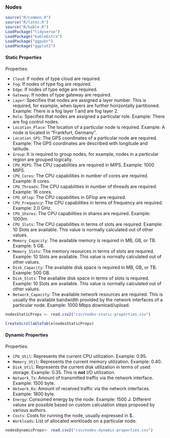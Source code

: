 ### Nodes

```r
source("R/common.R")
source("R/latex.R")
source("R/kable.R")
LoadPackage("tidyverse")
LoadPackage("kableExtra")
LoadPackage("ggpubr")
LoadPackage("ggplot2")
```

#### Static Properties

Properties:

- `Cloud`: If nodes of type cloud are required.
- `Fog`: If nodes of type fog are required.
- `Edge`: If nodes of type edge are required.
- `Gateway`: If nodes of type gateway are required.
- `Layer`: Specifies that nodes are assigned a layer number. This is required, for example, when layers are further horizontally partitioned. Example: There is a fog layer 1 and are fog layer 2.
- `Role`: Specifies that nodes are assigned a particular role. Example: There are fog control nodes.
- `Location_Place`: The location of a particular node is required. Example: A node is located in "Frankfurt, Germany".
- `Location_GPS`: The GPS coordinates of a particular node are required. Example: The GPS coordinates are described with longitude and latitude.
- `Group`: It is required to group nodes, for example, nodes in a particular region are grouped logically.
- `CPU_MIPS`: The CPU capabilities are required in MIPS. Example: 1000 MIPS.
- `CPU_Cores`: The CPU capabilities in number of cores are required. Example: 8 cores.
- `CPU_Threads`: The CPU capabilities in number of threads are required. Example: 16 cores.
- `CPU_GFlop`: The CPU capabilities in GFlop are required.
- `CPU_Frequency`: The CPU capabilities in terms of frequency are required. Example: 2.0 GHz.
- `CPU_Shares`: The CPU capabilities in shares are required. Example: 1000m.
- `CPU_Slots`: The CPU capabilities in terms of slots are required. Example: 10 Slots are available. This value is normally calculated out of other values.
- `Memory_Capacity`: The available memory is required in MB, GB, or TB. Example: 5 GB.
- `Memory_Slots`: The memory resources in terms of slots are required. Example: 10 Slots are available. This value is normally calculated out of other values.
- `Disk_Capacity`: The available disk space is required in MB, GB, or TB. Example: 500 GB.
- `Disk_Slots`: The available disk space in terms of slots is required. Example: 10 Slots are available. This value is normally calculated out of other values.
- `Network_Capacity`: The available network resources are required. This is usually the available bandwidth provided by the network interfaces of a particular node. Example: 1000 Mbps download/upload.

```r
nodesStaticProps <- read.csv2("csv/nodes-static-properties.csv")
```

```r
CreateScrollableTable(nodesStaticProps)
```

#### Dynamic Properties

Properties:

- `CPU_Util`: Represents the current CPU utilization. Example: 0.95.
- `Memory_Util`: Represents the current memory utilization. Example: 0.40.
- `Disk_Util`: Represents the current disk utilization in terms of used storage. Example: 0.35. This is **not** I/O utilization.
- `Network_Tx`: Amount of transmitted traffic via the network interface. Example: 1500 byte.
- `Network_Rx`: Amount of received traffic via the network interfaces. Example: 1800 byte.
- `Energy`: Consumed energy by the node. Example: 1500 J. Different values are possible based on custom calculation steps proposed by various authors.
- `Costs`: Costs for running the node, usually expressed in $.
- `Workloads`: List of allocated workloads on a particular node.

```r
nodesDynamicProps<- read.csv2("csv/nodes-dynamic-properties.csv")
```
